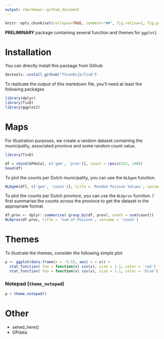 ```yaml
---
output: rmarkdown::github_document
---
```


<!-- README.md is generated from README.Rmd. Please edit that file -->

```r
knitr::opts_chunk$set(collapse=TRUE, comment="##", fig.retina=2, fig.path = "README_figs/README-")
```

<b> PRELIMINARY </b> package containing several function and themes for `ggplot2` 

# Installation
You can directly install this package from Github 
```r
devtools::install_github("TIvanDijk/TivD")
```
To replicate the output of this markdown file, you'll need at least the following packages
```r
library(dplyr)
library(TivD)
library(ggplot2)
```

# Maps
For illustration purposes, we create a random dataset containing the municipality, associated province and some random count value.  

```r
library(TivD)

df = cbind(GPdata[, c('gem', 'prov')], count = rpois(352, 100))
head(df)
```


To plot the counts per Dutch municipality, you can use the `NLDgem` function. 
```r
NLDgem(df[, c('gem', 'count')], title = 'Random Poisson Values', varname = 'count')
```

To plot the counts per Dutch province, you can use the `NLDprov` function. I first summarise the counts across the province to get the dataset in the appropriate format. 
```r
df.prov <- dplyr::summarise( group_by(df, prov), count = sum(count))
NLDprov(df.prov, title = 'Sum of Poisson', varname = 'count')
```

# Themes
To illustrate the themes, consider the following simple plot
```r
p <- ggplot(data.frame(x = -5:5), aes( x = x)) +
  stat_function( fun = function(x) sin(x), size = 1.1, color = 'red') +
  stat_function( fun = function(x) cos(x), size = 1.1, color = 'blue')
```

### Notepad (`theme_notepad`)
```r
p + theme_notepad()
```

# Other

- setwd_here()
- GPdata
